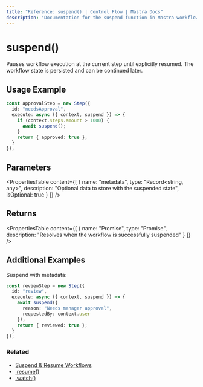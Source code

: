 ```yaml
---
title: "Reference: suspend() | Control Flow | Mastra Docs"
description: "Documentation for the suspend function in Mastra workflows, which pauses execution until resumed."
---
```


# suspend()

Pauses workflow execution at the current step until explicitly resumed. The workflow state is persisted and can be continued later.

## Usage Example

```typescript
const approvalStep = new Step({
  id: "needsApproval",
  execute: async ({ context, suspend }) => {
    if (context.steps.amount > 1000) {
      await suspend();
    }
    return { approved: true };
  }
});
```

## Parameters

<PropertiesTable
  content={[
    {
      name: "metadata",
      type: "Record<string, any>",
      description: "Optional data to store with the suspended state",
      isOptional: true
    }
  ]}
/>

## Returns

<PropertiesTable
  content={[
    {
      name: "Promise<void>",
      type: "Promise",
      description: "Resolves when the workflow is successfully suspended"
    }
  ]}
/>

## Additional Examples

Suspend with metadata:

```typescript
const reviewStep = new Step({
  id: "review",
  execute: async ({ context, suspend }) => {
    await suspend({
      reason: "Needs manager approval",
      requestedBy: context.user
    });
    return { reviewed: true };
  }
});
```

### Related

- [Suspend & Resume Workflows](../../workflows/suspend-and-resume.mdx)
- [.resume()](./resume.mdx)
- [.watch()](./watch.mdx)
